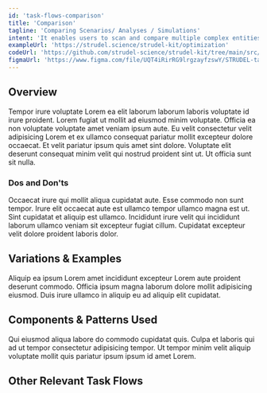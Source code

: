 ```yaml
---
id: 'task-flows-comparison'
title: 'Comparison'
tagline: 'Comparing Scenarios/ Analyses / Simulations'
intent: 'It enables users to scan and compare multiple complex entities with similar information categories and helps them make decisions based on the differences.'
exampleUrl: 'https://strudel.science/strudel-kit/optimization'
codeUrl: 'https://github.com/strudel-science/strudel-kit/tree/main/src/app/comparison'
figmaUrl: 'https://www.figma.com/file/UQT4iRirRG9lrgzayfzswY/STRUDEL-task-flows?type=design&node-id=10%3A65420&mode=design&t=w7GGrEXSOV1T8UCr-1'
---
```


## Overview

Tempor irure voluptate Lorem ea elit laborum laborum laboris voluptate id irure proident. Lorem fugiat ut mollit ad eiusmod minim voluptate. Officia ea non voluptate voluptate amet veniam ipsum aute. Eu velit consectetur velit adipisicing Lorem et ex ullamco consequat pariatur mollit excepteur dolore occaecat. Et velit pariatur ipsum quis amet sint dolore. Voluptate elit deserunt consequat minim velit qui nostrud proident sint ut. Ut officia sunt sit nulla.

### Dos and Don'ts

Occaecat irure qui mollit aliqua cupidatat aute. Esse commodo non sunt tempor. Irure elit occaecat aute est ullamco tempor ullamco magna est ut. Sint cupidatat et aliquip est ullamco. Incididunt irure velit qui incididunt laborum ullamco veniam sit excepteur fugiat cillum. Cupidatat excepteur velit dolore proident laboris dolor.

## Variations & Examples

Aliquip ea ipsum Lorem amet incididunt excepteur Lorem aute proident deserunt commodo. Officia ipsum magna laborum dolore mollit adipisicing eiusmod. Duis irure ullamco in aliquip eu ad aliquip elit cupidatat.

## Components & Patterns Used

Qui eiusmod aliqua labore do commodo cupidatat quis. Culpa et laboris qui ad ut tempor consectetur adipisicing tempor. Ut tempor minim velit aliquip voluptate mollit quis pariatur ipsum ipsum id amet Lorem.

## Other Relevant Task Flows

<Grid container spacing={4}>
  <Grid item md={6}>
    <TaskFlowCard name="Optimization" />
  </Grid>
  <Grid item md={6}>
    <TaskFlowCard name="Monitoring" />
  </Grid>
</Grid>